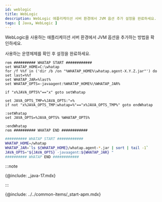 ```yaml
---
id: weblogic
title: WebLogic
description: WebLogic 애플리케이션 서버 환경에서 JVM 옵션 추가 설정을 완료하세요.
tags: [ Java, WebLogic ]
---
```



WebLogic을 사용하는 애플리케이션 서버 환경에서 JVM 옵션을 추가하는 방법을 확인하세요. 

사용하는 운영체제를 확인 후 설정을 완료하세요.

<Tabs>
<TabItem value="windows" label="Windows" default>

```batch title="{WebLogic 설치 경로}/user_projects/domains/{사용자도메인}/bin/startWebLogic.bat"
rem ########## WHATAP START ############
set WHATAP_HOME=C:\whatap
for /f %%f in ('dir /b /on "%WHATAP_HOME%\whatap.agent-X.Y.Z.jar"') do set last=%%f
set WHATAP_JAR=%last%
set WHATAP_OPTS=-javaagent:%WHATAP_HOME%\%WHATAP_JAR%

if "x%JAVA_OPTS%"=="x" goto setWhatap

set JAVA_OPTS_TMP=%JAVA_OPTS:"=%
if not "x%JAVA_OPTS_TMP:whatap=%"=="x%JAVA_OPTS_TMP%" goto endWhatap

:setWhatap
set JAVA_OPTS=%JAVA_OPTS% %WHATAP_OPTS%

:endWhatap
rem ########## WHATAP END ############
```

</TabItem>
<TabItem value="mac" label="MAC">

```bash title="{WebLogic 설치 경로}/user_projects/domains/{사용자도메인}/bin/startWebLogic.sh"
########## WHATAP START ############
WHATAP_HOME=/whatap
WHATAP_JAR=`ls ${WHATAP_HOME}/whatap.agent-*.jar | sort | tail -1`
JAVA_OPTS="${JAVA_OPTS} -javaagent:${WHATAP_JAR} "
########## WHATAP END ############
```

</TabItem>
</Tabs>

:::note

{@include: _java-17.mdx} 

:::

{@include: ../../common-items/_start-apm.mdx}  